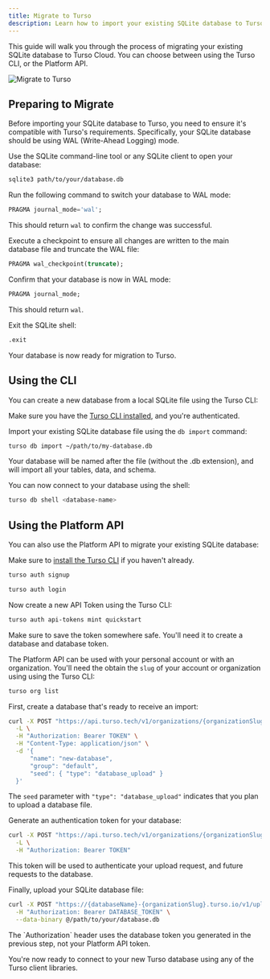 ```yaml
---
title: Migrate to Turso
description: Learn how to import your existing SQLite database to Turso.
---
```


This guide will walk you through the process of migrating your existing SQLite database to Turso Cloud. You can choose between using the Turso CLI, or the Platform API.

<Frame>

![Migrate to Turso](/images/cloud/import.png)

</Frame>

## Preparing to Migrate

Before importing your SQLite database to Turso, you need to ensure it's compatible with Turso's requirements. Specifically, your SQLite database should be using WAL (Write-Ahead Logging) mode.

<Steps>

<Step title="Open your SQLite database">

Use the SQLite command-line tool or any SQLite client to open your database:

```bash
sqlite3 path/to/your/database.db
```

</Step>

<Step title="Set WAL journal mode">

Run the following command to switch your database to WAL mode:

```sql
PRAGMA journal_mode='wal';
```

This should return `wal` to confirm the change was successful.

</Step>

<Step title="Checkpoint and truncate the WAL file">

Execute a checkpoint to ensure all changes are written to the main database file and truncate the WAL file:

```sql
PRAGMA wal_checkpoint(truncate);
```

</Step>

<Step title="Verify the journal mode">

Confirm that your database is now in WAL mode:

```sql
PRAGMA journal_mode;
```

This should return `wal`.

</Step>

<Step title="Close the database">

Exit the SQLite shell:

```sql
.exit
```

Your database is now ready for migration to Turso.

</Step>

</Steps>

## Using the CLI

You can create a new database from a local SQLite file using the Turso CLI:

<Steps>

<Step title="Install the Turso CLI">

Make sure you have the [Turso CLI installed](/cli/introduction), and you're authenticated.

</Step>

<Step title="Import your SQLite Database">

Import your existing SQLite database file using the `db import` command:

```bash
turso db import ~/path/to/my-database.db
```

<Note>
  Your database will be named after the file (without the .db extension), and
  will import all your tables, data, and schema.
</Note>

</Step>

<Step title="Connect to your database">

You can now connect to your database using the shell:

```bash
turso db shell <database-name>
```

</Step>

</Steps>

## Using the Platform API

You can also use the Platform API to migrate your existing SQLite database:

<Steps>

<Step title="Signup or Login using the Turso CLI">

Make sure to [install the Turso CLI](/cli/installation) if you haven't
already.

<CodeGroup>

```bash Signup
turso auth signup
```

```bash Login
turso auth login
```

</CodeGroup>

</Step>

<Step title="Create a new Platform API Token">

Now create a new API Token using the Turso CLI:

```bash
turso auth api-tokens mint quickstart
```

<Info>

Make sure to save the token somewhere safe. You'll need it to create a database and database token.

</Info>

</Step>

<Step title="Retrieve your account or organization slug">

The Platform API can be used with your personal account or with an organization. You'll need the obtain the `slug` of your account or organization using using the Turso CLI:

```bash
turso org list
```

</Step>

<Step title="Create a Database for Import">
First, create a database that's ready to receive an import:

```bash
curl -X POST "https://api.turso.tech/v1/organizations/{organizationSlug}/databases" \
  -L \
  -H "Authorization: Bearer TOKEN" \
  -H "Content-Type: application/json" \
  -d '{
      "name": "new-database",
      "group": "default",
      "seed": { "type": "database_upload" }
  }'
```

The `seed` parameter with `"type": "database_upload"` indicates that you plan to upload a database file.

</Step>

<Step title="Create a Database Token">

Generate an authentication token for your database:

```bash
curl -X POST "https://api.turso.tech/v1/organizations/{organizationSlug}/databases/{databaseName}/auth/tokens" \
  -L \
  -H "Authorization: Bearer TOKEN"
```

This token will be used to authenticate your upload request, and future requests to the database.

</Step>

<Step title="Upload Your SQLite Database">
Finally, upload your SQLite database file:

```bash
curl -X POST "https://{databaseName}-{organizationSlug}.turso.io/v1/upload" \
  -H "Authorization: Bearer DATABASE_TOKEN" \
  --data-binary @/path/to/your/database.db
```

<Note>
  The `Authorization` header uses the database token you generated in the
  previous step, not your Platform API token.
</Note>

</Step>

</Steps>

You're now ready to connect to your new Turso database using any of the Turso client libraries.

<Snippet file="all-sdks.mdx" />
